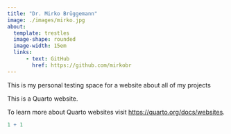 ```yaml
---
title: "Dr. Mirko Brüggemann"
image: ./images/mirko.jpg
about: 
  template: trestles
  image-shape: rounded
  image-width: 15em
  links:
      - text: GitHub
        href: https://github.com/mirkobr
---
```


This is my personal testing space for a website about all of my projects

This is a Quarto website.

To learn more about Quarto websites visit <https://quarto.org/docs/websites>.

```r
1 + 1
```
